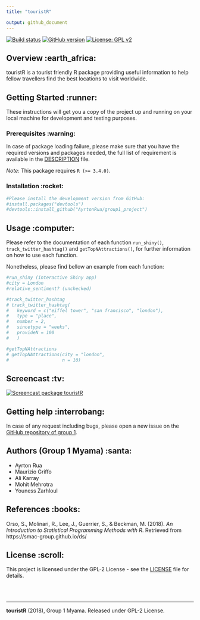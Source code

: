 ---
title: "touristR"

output: github_document
---

[![Build status](https://img.shields.io/badge/build-passing-brightgreen.svg)](https://github.com/AyrtonRua/group1_project)
[![GitHub version](https://img.shields.io/badge/Package%20version-1.0.0-orange.svg)](https://github.com/AyrtonRua/group1_project)
[![License: GPL v2](https://img.shields.io/badge/License-GPL%20v2-blue.svg)](https://www.gnu.org/licenses/old-licenses/gpl-2.0.en.html)

## Overview :earth_africa:

touristR is a tourist friendly R package providing useful information to 
help fellow travellers find the best locations to visit worldwide.


## Getting Started :runner:
These instructions will get you a copy of the project up and running on your local machine for development and testing purposes.

### Prerequisites :warning:

In case of package loading failure, please make sure that you have the 
required versions and packages needed, the full list of requirement is 
available in the [DESCRIPTION](https://github.com/AyrtonRua/group1_project/blob/master/DESCRIPTION) file.  

*Note*: This package requires `R (>= 3.4.0)`.

### Installation :rocket:

```{r, eval = FALSE}

#Please install the development version from GitHub:
#install.packages("devtools")
#devtools::install_github("AyrtonRua/group1_project")

```

## Usage :computer:

Please refer to the documentation of each function `run_shiny()`, 
`track_twitter_hashtag()` and `getTopNAttractions()`, for further information
on how to use each function.  

Nonetheless, please find bellow an example from each function:

```{r, eval = FALSE}

#run_shiny (interactive Shiny app)
#city = London
#relative_sentiment? (unchecked)

#track_twitter_hashtag
# track_twitter_hashtag(
#   keyword = c("eiffel tower", "san francisco", "london"),
#   type = "place",
#   number = 2,
#   sincetype = "weeks",
#   provideN = 100
#   )

#getTopNAttractions
# getTopNAttractions(city = "london",
#                    n = 10)


```

## Screencast :tv:

<!-- Video Presentation of the group -->
[![Screencast package touristR](http://img.youtube.com/vi/p6urWb3U07M/maxresdefault.jpg)](http://www.youtube.com/watch_popup?v=p6urWb3U07M "Screencast package touristR")



## Getting help :interrobang:

In case of any request including bugs, please open a new issue on the 
[GitHub repository of group 1](https://github.com/AyrtonRua/group1_project).


## Authors (Group 1 Myama) :santa:


* Ayrton Rua
* Maurizio Griffo
* Ali Karray
* Mohit Mehrotra
* Youness Zarhloul 


## References :books:

Orso, S., Molinari, R., Lee, J., Guerrier, S., & Beckman, M. (2018). 
*An Introduction to Statistical Programming Methods with R*. 
Retrieved from https://smac-group.github.io/ds/


## License :scroll:

This project is licensed under the GPL-2 License - see the [LICENSE](https://github.com/AyrtonRua/group1_project/blob/master/LICENSE) file for details.


<br><br>

 - - - -

 **touristR** (2018), Group 1 Myama. Released under GPL-2 License.



